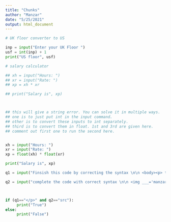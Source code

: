 ```yaml
---
title: "Chunks"
author: "Manzar"
date: "5/25/2021"
output: html_document
---
```



```python


# UK floor converter to US

inp = input("Enter your UK Floor ")
usf = int(inp) + 1
print("US floor", usf)

```
```python
# salary calculator

## xh = input("Hours: ")
## xr = input("Rate: ")
## xp = xh * xr

## print("Salary is", xp)



## this will give a string error. You can solve it in multiple ways.
## one is to just put int in the input command.
## other is to convert these inputs to int separately.
## third is to convert them in float. 1st and 3rd are given here.
## comment out first one to run the second here.


xh = input("Hours: ")
xr = input("Rate: ")
xp = float(xh) * float(xr)

print("Salary is", xp)


```
```python

q1 = input("Finsish this code by correcting the syntax \n\n <body><p> this is a paragraph. ____</body>\n")

q2 = input("complete the code with correct syntax \n\n <img ___='manzar.png' alt=''>")



if (q1=="</p>" and q2=="src"):
     print("True")
else:
     print("False")


```




